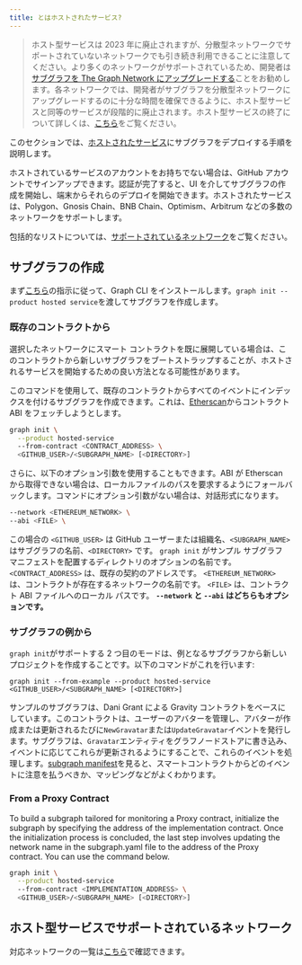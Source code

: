 ```yaml
---
title: とはホストされたサービス?
---
```


> ホスト型サービスは 2023 年に廃止されますが、分散型ネットワークでサポートされていないネットワークでも引き続き利用できることに注意してください。より多くのネットワークがサポートされているため、開発者は[サブグラフを The Graph Network にアップグレードする](/cookbook/upgrading-a-subgraph)ことをお勧めします。各ネットワークでは、開発者がサブグラフを分散型ネットワークにアップグレードするのに十分な時間を確保できるように、ホスト型サービスと同等のサービスが段階的に廃止されます。ホスト型サービスの終了について詳しくは、[こちら](https://thegraph.com/blog/sunsetting-hosted-service)をご覧ください。

このセクションでは、[ホストされたサービス](https://thegraph.com/hosted-service/)にサブグラフをデプロイする手順を説明します。

ホストされているサービスのアカウントをお持ちでない場合は、GitHub アカウントでサインアップできます。認証が完了すると、UI を介してサブグラフの作成を開始し、端末からそれらのデプロイを開始できます。ホストされたサービスは、Polygon、Gnosis Chain、BNB Chain、Optimism、Arbitrum などの多数のネットワークをサポートします。

包括的なリストについては、[サポートされているネットワーク](/developing/supported-networks/#hosted-service)をご覧ください。

## サブグラフの作成

まず[こちら](/developing/defining-a-subgraph)の指示に従って、Graph CLI をインストールします。`graph init --product hosted service`を渡してサブグラフを作成します。

### 既存のコントラクトから

選択したネットワークにスマート コントラクトを既に展開している場合は、このコントラクトから新しいサブグラフをブートストラップすることが、ホストされるサービスを開始するための良い方法となる可能性があります。

このコマンドを使用して、既存のコントラクトからすべてのイベントにインデックスを付けるサブグラフを作成できます。これは、[Etherscan](https://etherscan.io/)からコントラクト ABI をフェッチしようとします。

```sh
graph init \
  --product hosted-service
  --from-contract <CONTRACT_ADDRESS> \
  <GITHUB_USER>/<SUBGRAPH_NAME> [<DIRECTORY>]
```

さらに、以下のオプション引数を使用することもできます。ABI が Etherscan から取得できない場合は、ローカルファイルのパスを要求するようにフォールバックします。コマンドにオプション引数がない場合は、対話形式になります。

```sh
--network <ETHEREUM_NETWORK> \
--abi <FILE> \
```

この場合の `<GITHUB_USER>` は GitHub ユーザーまたは組織名、`<SUBGRAPH_NAME>` はサブグラフの名前、`<DIRECTORY>` です。 `graph init` がサンプル サブグラフ マニフェストを配置するディレクトリのオプションの名前です。 `<CONTRACT_ADDRESS>` は、既存の契約のアドレスです。 `<ETHEREUM_NETWORK>` は、コントラクトが存在するネットワークの名前です。 `<FILE>` は、コントラクト ABI ファイルへのローカル パスです。 **`--network` と `--abi` はどちらもオプションです。**

### サブグラフの例から

`graph init`がサポートする 2 つ目のモードは、例となるサブグラフから新しいプロジェクトを作成することです。以下のコマンドがこれを行います:

```
graph init --from-example --product hosted-service <GITHUB_USER>/<SUBGRAPH_NAME> [<DIRECTORY>]
```

サンプルのサブグラフは、Dani Grant による Gravity コントラクトをベースにしています。このコントラクトは、ユーザーのアバターを管理し、アバターが作成または更新されるたびに`NewGravatar`または`UpdateGravatar`イベントを発行します。サブグラフは、`Gravatar`エンティティをグラフノードストアに書き込み、イベントに応じてこれらが更新されるようにすることで、これらのイベントを処理します。[subgraph manifest](/developer/create-subgraph-hosted#the-subgraph-manifest)を見ると、スマートコントラクトからどのイベントに注意を払うべきか、マッピングなどがよくわかります。

### From a Proxy Contract

To build a subgraph tailored for monitoring a Proxy contract, initialize the subgraph by specifying the address of the implementation contract. Once the initialization process is concluded, the last step involves updating the network name in the subgraph.yaml file to the address of the Proxy contract. You can use the command below.

```sh
graph init \
  --product hosted-service
  --from-contract <IMPLEMENTATION_ADDRESS> \
  <GITHUB_USER>/<SUBGRAPH_NAME> [<DIRECTORY>]
```

## ホスト型サービスでサポートされているネットワーク

対応ネットワークの一覧は[こちら](/developing/supported-networks)で確認できます。
